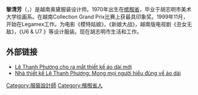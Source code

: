 {{multiple issues|
{{blpunsourced|time=2015-01-20T05:54:11+00:00}}
{{copyedit|time=2015-01-20T05:54:11+00:00}}
{{expand|time=2015-01-20T05:54:11+00:00}}
{{unreferenced|time=2015-01-20T05:54:11+00:00}}
}}
'''黎清芳'''（{{lang-vi|Lê Thanh Phương}}，{{bd|1970年|||}}）是越南奥黛服装设计师。1970年出生在[[槟椥省|槟椥省]]，毕业于胡志明市美术大学绘画系。在越南Collection Grand Prix比赛上获最具印象奖。1999年11月，开始在Legamex工作。为电影《模特姑娘》，《新娘大战》，越南版电视剧《丑女无敌》，《U6 & U7 》等设计服装。现在胡志明市生活和工作。
== 外部链接 ==
*[http://vietbao.vn/Van-hoa/Le-Thanh-Phuong-cho-ra-mat-thiet-ke-ao-dai-moi/10717749/104/ Lê Thanh Phương cho ra mắt thiết kế áo dài mới]{{Wayback|url=http://vietbao.vn/Van-hoa/Le-Thanh-Phuong-cho-ra-mat-thiet-ke-ao-dai-moi/10717749/104/ |date=20150120082617 }}
*[http://thethaovanhoa.vn/van-hoa-giai-tri/nha-thiet-ke-le-thanh-phuong-mong-moi-nguoi-hieu-dung-ve-ao-dai-n20121213154932974.htm Nhà thiết kế Lê Thanh Phương: Mong mọi người hiểu đúng về áo dài]{{Wayback|url=http://thethaovanhoa.vn/van-hoa-giai-tri/nha-thiet-ke-le-thanh-phuong-mong-moi-nguoi-hieu-dung-ve-ao-dai-n20121213154932974.htm |date=20150120080603 }}

[[Category:服裝設計師|Category:服裝設計師]]
[[Category:檳椥省人|Category:檳椥省人]]